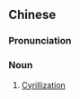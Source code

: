 ==Chinese==
{{zh-forms|s=西里尔化|type=31}}

===Pronunciation===
{{zh-pron
|m=xīlǐ'ěrhuà
|cat=n
}}

===Noun===
{{zh-noun}}

# [[Cyrillization]] {{gloss|putting text into the Cyrillic alphabet}}